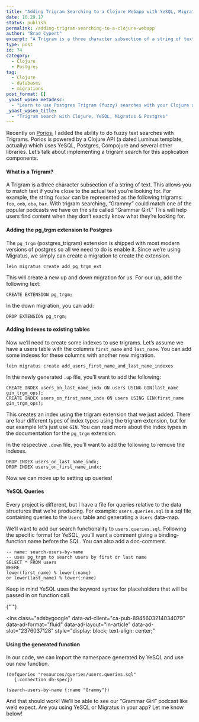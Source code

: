 ```yaml
---
title: "Adding Trigram Searching to a Clojure Webapp with YeSQL, Migratus, and Postgres"
date: 10.29.17
status: publish
permalink: /adding-trigram-searching-to-a-clojure-webapp
author: "Brad Cypert"
excerpt: "A Trigram is a three character subsection of a string of text. This allows you to match text if you're close to the actual text you're looking for. For example, the string foobar can be represented as the following trigrams: foo, oob, oba, bar. Click here to learn how to use Trigrams to elevate your search capabilities!"
type: post
id: 74
category:
  - Clojure
  - Postgres
tag:
  - Clojure
  - databases
  - migrations
post_format: []
_yoast_wpseo_metadesc:
  - "Learn to use Postgres Trigram (fuzzy) searches with your Clojure api using YeSQL and Migratus."
_yoast_wpseo_title:
  - "Trigram search with Clojure, YeSQL, Migratus & Postgres"
---
```


Recently on [Porios](http://www.porios.com), I added the ability to do fuzzy text searches with Trigrams. Porios is powered by a Clojure API (a dated Luminus template, actually) which uses YeSQL, Postgres, Compojure and several other libraries. Let’s talk about implementing a trigram search for this application components.

#### What is a Trigram?

A Trigram is a three character subsection of a string of text. This allows you to match text if you’re close to the actual text you’re looking for. For example, the string `foobar` can be represented as the following trigrams: `foo`, `oob`, `oba`, `bar`. With trigram searching, “Grammy” could match one of the popular podcasts we have on the site called “Grammar Girl.” This will help users find content when they don’t exactly know what they’re looking for.

#### Adding the pg_trgm extension to Postgres

The `pg_trgm` (postgres_trigram) extension is shipped with most modern versions of postgres so all we need to do is enable it. Since we’re using Migratus, we simply can create a migration to create the extension.

```
lein migratus create add_pg_trgm_ext

```

This will create a new up and down migration for us. For our up, add the following text:

```
CREATE EXTENSION pg_trgm;

```

In the down migration, you can add:

```
DROP EXTENSION pg_trgm;

```

#### Adding Indexes to existing tables

Now we’ll need to create some indexes to use trigrams. Let’s assume we have a users table with the columns `first_name` and `last_name`. You can add some indexes for these columns with another new migration.

```
lein migratus create add_users_first_name_and_last_name_indexes

```

In the newly generated `.up` file, you’ll want to add the following:

```
CREATE INDEX users_on_last_name_indx ON users USING GIN(last_name gin_trgm_ops);
CREATE INDEX users_on_first_name_indx ON users USING GIN(first_name gin_trgm_ops);

```

This creates an index using the trigram extension that we just added. There are four different types of index types using the trigram extension, but for our example let’s just use `GIN`. You can read more about the index types in the documentation for the `pg_trgm` extension.

In the respective `.down` file, you’ll want to add the following to remove the indexes.

```
DROP INDEX users_on_last_name_indx;
DROP INDEX users_on_first_name_indx;

```

Now we can move up to setting up queries!

#### YeSQL Queries

Every project is different, but I have a file for queries relative to the data structures that we’re producing. For example: `users.queries.sql` is a sql file containing queries to the `Users` table and generating a `Users` data-map.

We’ll want to add our search functionality to `users.queries.sql`. Following the specific format for YeSQL, you’ll want a comment giving a binding-function name before the SQL. You can also add a doc-comment.

```
-- name: search-users-by-name
-- uses pg_trgm to search users by first or last name
SELECT * FROM users
WHERE
lower(first_name) % lower(:name)
or lower(last_name) % lower(:name)

```

Keep in mind YeSQL uses the keyword syntax for placeholders that will be passed in on function call.

<script async="" src="//pagead2.googlesyndication.com/pagead/js/adsbygoogle.js"></script>{" "}

<ins
  class="adsbygoogle"
  data-ad-client="ca-pub-8945603214034079"
  data-ad-format="fluid"
  data-ad-layout="in-article"
  data-ad-slot="2376037128"
  style="display: block; text-align: center;"
></ins>
<script>(adsbygoogle = window.adsbygoogle || []).push({});</script>

#### Using the generated function

In our code, we can import the namespace generated by YeSQL and use our new function.

```
(defqueries "resources/queries/users.queries.sql"
   {:connection db-spec})

(search-users-by-name {:name "Grammy"})

```

And that should work! We’ll be able to see our “Grammar Girl” podcast like we’d expect. Are you using YeSQL or Migratus in your app? Let me know below!
